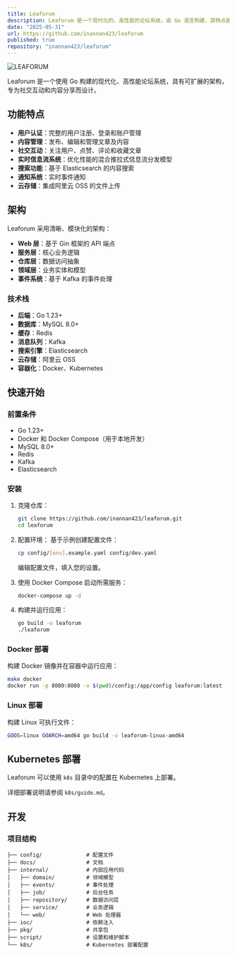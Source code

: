 ```yaml
---
title: Leaforum
description: Leaforum 是一个现代化的、高性能的论坛系统，由 Go 语言构建，其特点是拥有可扩展的架构，该架构专为社交互动和内容分享而设计。
date: "2025-05-31"
url: https://github.com/inannan423/leaforum
published: true
repository: "inannan423/leaforum"
---
```


![LEAFORUM](/leaforum.png)

Leaforum 是一个使用 Go 构建的现代化、高性能论坛系统，具有可扩展的架构，专为社交互动和内容分享而设计。

## 功能特点

- **用户认证**：完整的用户注册、登录和账户管理
- **内容管理**：发布、编辑和管理文章及内容
- **社交互动**：关注用户、点赞、评论和收藏文章
- **实时信息流系统**：优化性能的混合推拉式信息流分发模型
- **搜索功能**：基于 Elasticsearch 的内容搜索
- **通知系统**：实时事件通知
- **云存储**：集成阿里云 OSS 的文件上传

## 架构

Leaforum 采用清晰、模块化的架构：

- **Web 层**：基于 Gin 框架的 API 端点
- **服务层**：核心业务逻辑
- **仓库层**：数据访问抽象
- **领域层**：业务实体和模型
- **事件系统**：基于 Kafka 的事件处理

### 技术栈

- **后端**：Go 1.23+
- **数据库**：MySQL 8.0+
- **缓存**：Redis
- **消息队列**：Kafka
- **搜索引擎**：Elasticsearch
- **云存储**：阿里云 OSS
- **容器化**：Docker、Kubernetes

## 快速开始

### 前置条件

- Go 1.23+
- Docker 和 Docker Compose（用于本地开发）
- MySQL 8.0+
- Redis
- Kafka
- Elasticsearch

### 安装

1. 克隆仓库：
   ```bash
   git clone https://github.com/inannan423/leaforum.git
   cd leaforum
   ```

2. 配置环境：
   基于示例创建配置文件：
   ```bash
   cp config/[env].example.yaml config/dev.yaml
   ```
   编辑配置文件，填入您的设置。

3. 使用 Docker Compose 启动所需服务：
   ```bash
   docker-compose up -d
   ```

4. 构建并运行应用：
   ```bash
   go build -o leaforum
   ./leaforum
   ```

### Docker 部署

构建 Docker 镜像并在容器中运行应用：

```bash
make docker
docker run -p 8080:8080 -v $(pwd)/config:/app/config leaforum:latest
```

### Linux 部署

构建 Linux 可执行文件：

```bash
GOOS=linux GOARCH=amd64 go build -o leaforum-linux-amd64
```

## Kubernetes 部署

Leaforum 可以使用 `k8s` 目录中的配置在 Kubernetes 上部署。

详细部署说明请参阅 `k8s/guide.md`。

## 开发

### 项目结构

```
├── config/              # 配置文件
├── docs/                # 文档
├── internal/            # 内部应用代码
│   ├── domain/          # 领域模型
│   ├── events/          # 事件处理
│   ├── job/             # 后台任务
│   ├── repository/      # 数据访问层
│   ├── service/         # 业务逻辑
│   └── web/             # Web 处理器
├── ioc/                 # 依赖注入
├── pkg/                 # 共享包
├── script/              # 设置和维护脚本
└── k8s/                 # Kubernetes 部署配置
``` 